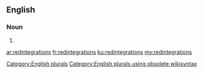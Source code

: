 ==English==

===Noun===
{{head|en}}

# {{plural of|redintegration}}

[[Category:English plurals]][[Category:English plurals using obsolete wikisyntax]]

[[ar:redintegrations]]
[[fr:redintegrations]]
[[ku:redintegrations]]
[[my:redintegrations]]